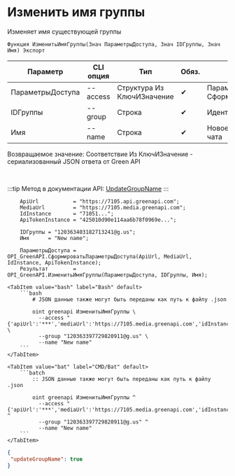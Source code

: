﻿---
sidebar_position: 3
---


# Изменить имя группы
 Изменяет имя существующей группы



`Функция ИзменитьИмяГруппы(Знач ПараметрыДоступа, Знач IDГруппы, Знач Имя) Экспорт`

  | Параметр | CLI опция | Тип | Обяз. | Назначение |
  |-|-|-|-|-|
  | ПараметрыДоступа | --access | Структура Из КлючИЗначение | &#x2714; | Параметры доступа. См. СформироватьПараметрыДоступа |
  | IDГруппы | --group | Строка | &#x2714; | Идентификатор группового чата |
  | Имя | --name | Строка | &#x2714; | Новое наименование группового чата |

  
  Возвращаемое значение:   Соответствие Из КлючИЗначение - сериализованный JSON ответа от Green API

<br/>

:::tip
Метод в документации API: [UpdateGroupName](https://green-api.com/docs/api/groups/UpdateGroupName/)
:::
<br/>



```bsl title="Пример использования для 1С:Предприятие/OneScript"
    ApiUrl           = "https://7105.api.greenapi.com";
    MediaUrl         = "https://7105.media.greenapi.com";
    IdInstance       = "71051...";
    ApiTokenInstance = "425010d90e114aa6b78f0969e...";

    IDГруппы = "120363403182713241@g.us";
    Имя      = "New name";

    ПараметрыДоступа = OPI_GreenAPI.СформироватьПараметрыДоступа(ApiUrl, MediaUrl, IdInstance, ApiTokenInstance);
    Результат        = OPI_GreenAPI.ИзменитьИмяГруппы(ПараметрыДоступа, IDГруппы, Имя);
```
    

 <Tabs>
  
    <TabItem value="bash" label="Bash" default>
        ```bash
            # JSON данные также могут быть переданы как путь к файлу .json
            
            oint greenapi ИзменитьИмяГруппы \
              --access "{'apiUrl':'***','mediaUrl':'https://7105.media.greenapi.com','idInstance':'7105187566','apiTokenInstance':'***'}" \
              --group "120363397729820911@g.us" \
              --name "New name"
        ```
    </TabItem>
  
    <TabItem value="bat" label="CMD/Bat" default>
        ```batch
            :: JSON данные также могут быть переданы как путь к файлу .json
            
            oint greenapi ИзменитьИмяГруппы ^
              --access "{'apiUrl':'***','mediaUrl':'https://7105.media.greenapi.com','idInstance':'7105187566','apiTokenInstance':'***'}" ^
              --group "120363397729820911@g.us" ^
              --name "New name"
        ```
    </TabItem>
</Tabs>


```json title="Результат"
{
 "updateGroupName": true
}
```
